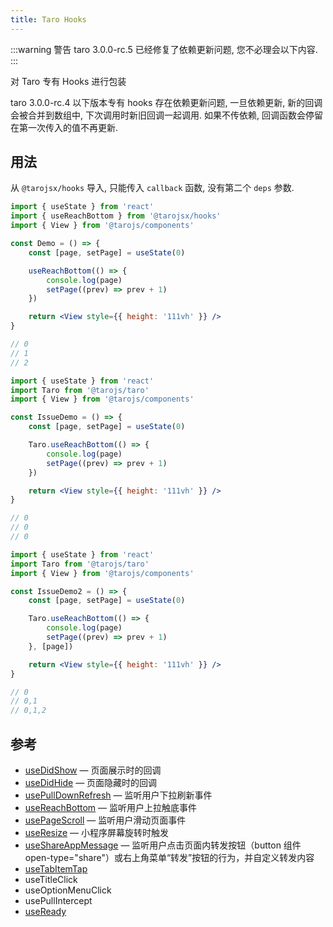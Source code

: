 ```yaml
---
title: Taro Hooks
---
```


:::warning 警告
taro 3.0.0-rc.5 已经修复了依赖更新问题, 您不必理会以下内容.
:::

对 Taro 专有 Hooks 进行包装

taro 3.0.0-rc.4 以下版本专有 hooks 存在依赖更新问题, 一旦依赖更新, 新的回调会被合并到数组中, 下次调用时新旧回调一起调用. 如果不传依赖, 回调函数会停留在第一次传入的值不再更新.

## 用法

从 `@tarojsx/hooks` 导入, 只能传入 `callback` 函数, 没有第二个 `deps` 参数.

```jsx {2,8} title="正确示例"
import { useState } from 'react'
import { useReachBottom } from '@tarojsx/hooks'
import { View } from '@tarojs/components'

const Demo = () => {
    const [page, setPage] = useState(0)

    useReachBottom(() => {
        console.log(page)
        setPage((prev) => prev + 1)
    })

    return <View style={{ height: '111vh' }} />
}

// 0
// 1
// 2
```

```jsx {2,8} title="不更新错误示范"
import { useState } from 'react'
import Taro from '@tarojs/taro'
import { View } from '@tarojs/components'

const IssueDemo = () => {
    const [page, setPage] = useState(0)

    Taro.useReachBottom(() => {
        console.log(page)
        setPage((prev) => prev + 1)
    })

    return <View style={{ height: '111vh' }} />
}

// 0
// 0
// 0
```

```jsx {2,8} title="重复调用错误示范"
import { useState } from 'react'
import Taro from '@tarojs/taro'
import { View } from '@tarojs/components'

const IssueDemo2 = () => {
    const [page, setPage] = useState(0)

    Taro.useReachBottom(() => {
        console.log(page)
        setPage((prev) => prev + 1)
    }, [page])

    return <View style={{ height: '111vh' }} />
}

// 0
// 0,1
// 0,1,2
```

## 参考

-   [useDidShow](https://taro-docs.jd.com/taro/docs/next/hooks#usedidshow) &mdash; 页面展示时的回调
-   [useDidHide](https://taro-docs.jd.com/taro/docs/next/hooks#usedidhide) &mdash; 页面隐藏时的回调
-   [usePullDownRefresh](https://taro-docs.jd.com/taro/docs/next/hooks#usepulldownrefresh) &mdash; 监听用户下拉刷新事件
-   [useReachBottom](https://taro-docs.jd.com/taro/docs/next/hooks#usereachbottom) &mdash; 监听用户上拉触底事件
-   [usePageScroll](https://taro-docs.jd.com/taro/docs/next/hooks#usepagescroll) &mdash; 监听用户滑动页面事件
-   [useResize](https://taro-docs.jd.com/taro/docs/next/hooks#useresize) &mdash; 小程序屏幕旋转时触发
-   [useShareAppMessage](https://taro-docs.jd.com/taro/docs/next/hooks#useshareappmessage) &mdash; 监听用户点击页面内转发按钮（button 组件 open-type="share"）或右上角菜单“转发”按钮的行为，并自定义转发内容
-   [useTabItemTap](https://taro-docs.jd.com/taro/docs/next/hooks#usetabitemtap)
-   useTitleClick
-   useOptionMenuClick
-   usePullIntercept
-   [useReady](https://taro-docs.jd.com/taro/docs/next/hooks#useready)
